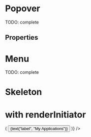 



<Meta title="Composite components/Popover" component={Popover} />

# Popover

TODO: complete

<Preview>
  <Story name="default" parameters={{ decorators: [withKnobs, withA11y] }}>
    <Popover
      name="120"
      label={text("label", "5 products")}
      title={text("title", "Order #1201111")}
      position={select("position", ["left", "right"])}
    >
      <ImageItem
        thumbnail="https://images.unsplash.com/photo-1525966222134-fcfa99b8ae77?ixlib=rb-1.2.1&ixid=eyJhcHBfaWQiOjEyMDd9&auto=format&fit=crop&w=943&q=80"
        link={{ children: "Product", onClick: action("link.OnClick") }}
        subtitle={{ children: "Variant" }}
        description={{ children: "1 x $3.500" }}
      />
      <ImageItem
        thumbnail="https://images.unsplash.com/photo-1525966222134-fcfa99b8ae77?ixlib=rb-1.2.1&ixid=eyJhcHBfaWQiOjEyMDd9&auto=format&fit=crop&w=943&q=80"
        link={{ children: "Product", onClick: action("link.OnClick") }}
        subtitle={{ children: "Variant" }}
        description={{ children: "1 x $3.500" }}
      />
    </Popover>
  </Story>
</Preview>

## Properties

<Props of={Popover} />

# Menu

TODO: complete

<Preview>
  <Story name="menu" parameters={{ decorators: [withKnobs, withA11y] }}>
    <Popover
      name="120"
      label={text("label", "5 products")}
      menu={[
        {
          children: "Organize products",
          icon: DownloadIcon,
          onClick: action("menu[0].OnClick"),
        },
        {
          children: "Import and export from CSV",
          icon: ListIcon,
          onClick: action("menu[1].OnClick"),
        },
        {
          children: "Add a product",
          icon: PlusCircleIcon,
          onClick: action("menu[2].OnClick"),
          appearance: "primary",
        },
      ]}
      position={select("position", ["left", "right"])}
    />
  </Story>
</Preview>

# Skeleton

<Preview>
  <Story name="skeleton" parameters={{ decorators: [withKnobs, withA11y] }}>
    <Popover.Skeleton />
  </Story>
</Preview>

# with renderInitiator

<Preview>
  <Story name="renderInitiator" parameters={{ decorators: [withKnobs, withA11y] }}>
    <Popover
      name="120"
      menu={[
        {
          children: "Widgets",
          icon: DownloadIcon,
          onClick: action("menu[0].OnClick"),
        },
        {
          children: "OCA",
          icon: ListIcon,
          onClick: action("menu[1].OnClick"),
        },
        {
          children: "Other App",
          icon: PlusCircleIcon,
          onClick: action("menu[2].OnClick"),
        },
      ]}
      renderInitiator={(onClick, onBlur)=>(
        <Button onClick={onClick} onBlur={onBlur} icon={ChevronDownIcon} iconPosition={select("position", ["start", "end"], "end")}>
          {text("label", "My Applications")}
        </Button>
      )}
    />
  </Story>
</Preview>